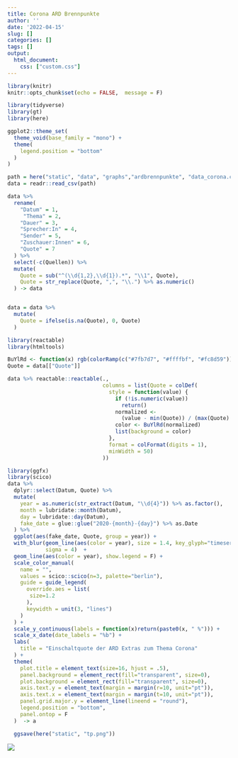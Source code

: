 ```yaml
---
title: Corona ARD Brennpunkte
author: ''
date: '2022-04-15'
slug: []
categories: []
tags: []
output:
  html_document:
    css: ["custom.css"]
---
```

```r
library(knitr)
knitr::opts_chunk$set(echo = FALSE,  message = F)
```

```r
library(tidyverse)
library(gt)
library(here)

ggplot2::theme_set(
  theme_void(base_family = "mono") +
  theme(
    legend.position = "bottom"
  )
)
```

```r
path = here("static", "data", "graphs","ardbrennpunkte", "data_corona.csv")
data = readr::read_csv(path)
```

```r
data %>% 
  rename(
    "Datum" = 1,
     "Thema" = 2,
    "Dauer" = 3,
    "Sprecher:In" = 4,
    "Sender" = 5,
    "Zuschauer:Innen" = 6,
    "Quote" = 7
  ) %>% 
  select(-c(Quellen)) %>% 
  mutate(
    Quote = sub("^(\\d{1,2},\\d{1}).*", "\\1", Quote),
    Quote = str_replace(Quote, ",", "\\.") %>% as.numeric()
  ) -> data


data = data %>% 
  mutate(
    Quote = ifelse(is.na(Quote), 0, Quote)
  )

```

<style>
.reactable{
  font-family: mono;
  font-size: 13px;
}
</style>

```r
library(reactable)
library(htmltools)

BuYlRd <- function(x) rgb(colorRamp(c("#7fb7d7", "#ffffbf", "#fc8d59"))(x), maxColorValue = 255)
Quote = data[["Quote"]]

data %>% reactable::reactable(.,
                              columns = list(Quote = colDef(
                                style = function(value) {
                                  if (!is.numeric(value))
                                    return()
                                  normalized <-
                                    (value - min(Quote)) / (max(Quote) - min(Quote))
                                  color <- BuYlRd(normalized)
                                  list(background = color)
                                },
                                format = colFormat(digits = 1),
                                minWidth = 50)
                              ))
```



```r
library(ggfx)
library(scico)
data %>%
  dplyr::select(Datum, Quote) %>%
  mutate(
    year = as.numeric(str_extract(Datum, "\\d{4}")) %>% as.factor(),
    month = lubridate::month(Datum),
    day = lubridate::day(Datum),
    fake_date = glue::glue("2020-{month}-{day}") %>% as.Date
  ) %>%
  ggplot(aes(fake_date, Quote, group = year)) +
  with_blur(geom_line(aes(color = year), size = 1.4, key_glyph="timeseries"),
            sigma = 4)  +
  geom_line(aes(color = year), show.legend = F) +
  scale_color_manual(
    name = "",
    values = scico::scico(n=3, palette="berlin"),
    guide = guide_legend(
      override.aes = list(
       size=1.2
      ),
      keywidth = unit(3, "lines")
    )
  ) +
  scale_y_continuous(labels = function(x)return(paste0(x, " %"))) +
  scale_x_date(date_labels = "%b") +
  labs(
    title = "Einschaltquote der ARD Extras zum Thema Corona"
  ) +
  theme(
    plot.title = element_text(size=16, hjust = .5),
    panel.background = element_rect(fill="transparent", size=0),
    plot.background = element_rect(fill="transparent", size=0),
    axis.text.y = element_text(margin = margin(r=10, unit="pt")),
    axis.text.x = element_text(margin = margin(t=10, unit="pt")),
    panel.grid.major.y = element_line(lineend = "round"),
    legend.position = "bottom",
    panel.ontop = F
  )  -> a

  ggsave(here("static", "tp.png"))
```

![](/tp.png)














